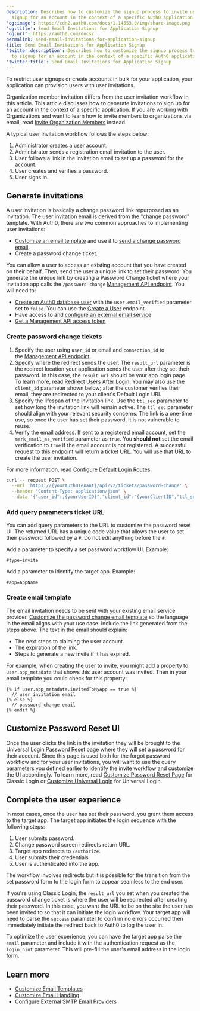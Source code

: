 ```yaml
---
description: Describes how to customize the signup process to invite users to
  signup for an account in the context of a specific Auth0 application.
'og:image': https://cdn2.auth0.com/docs/1.14553.0/img/share-image.png
'og:title': Send Email Invitations for Application Signup
'og:url': https://auth0.com/docs/
permalink: send-email-invitations-for-application-signup
title: Send Email Invitations for Application Signup
'twitter:description': Describes how to customize the signup process to invite users
  to signup for an account in the context of a specific Auth0 application.
'twitter:title': Send Email Invitations for Application Signup
---
```

To restrict user signups or create accounts in bulk for your application, your application can provision users with user invitations.

<Warning>

Organization member invitation differs from the user invitation workflow in this article. This article discusses how to generate invitations to sign up for an account in the context of a specific application. If you are working with Organizations and want to learn how to invite members to organizations via email, read [Invite Organization Members](/manage-users/organizations/configure-organizations/invite-members) instead.

</Warning>

A typical user invitation workflow follows the steps below:

1. Administrator creates a user account.
2. Administrator sends a registration email invitation to the user.
3. User follows a link in the invitation email to set up a password for the account.
4. User creates and verifies a password.
5. User signs in.

## Generate invitations

A user invitation is basically a change password link repurposed as an invitation. The user invitation email is derived from the "change password" template. With Auth0, there are two common approaches to implementing user invitations:

* [Customize an email template](/customize/email/email-templates) and use it to [send a change password email](/customize/email/manage-email-flow).
* Create a password change ticket.

You can allow a user to access an existing account that you have created on their behalf. Then, send the user a unique link to set their password. You generate the unique link by creating a Password Change ticket where your invitation app calls the `/password-change` [Management API endpoint](https://auth0.com/docs/api/management/v2/#!/Tickets/post_password_change). You will need to:

* [Create an Auth0 database user](/authenticate/database-connections) with the `user.email_verified` parameter set to `false`. You can use the [Create a User](https://auth0.com/docs/api/management/v2/#!/Users/post_users) endpoint.
* Have access to and [configure an external email service](/customize/email/smtp-email-providers)
* [Get a Management API access token](/secure/tokens/access-tokens/management-api-access-tokens/get-management-api-access-tokens-for-testing)

### Create password change tickets

1. Specify the user using `user_id` or email and `connection_id` to the [Management API endpoint](https://auth0.com/docs/api/management/v2#!/Tickets/post_password_change).
2. Specify where the redirect sends the user. The `result_url` parameter is the redirect location your application sends the user after they set their password. In this case, the `result_url` should be your app login page. To learn more, read [Redirect Users After Login](/authenticate/login/redirect-users-after-login). You may also use the `client_id` parameter shown below; after the customer verifies their email, they are redirected to your client's Default Login URI.
3. Specify the lifespan of the invitation link. Use the `ttl_sec` parameter to set how long the invitation link will remain active. The `ttl_sec` parameter should align with your relevant security concerns. The link is a one-time use, so once the user has set their password, it is not vulnerable to reuse.
4. Verify the email address. If sent to a registered email account, set the `mark_email_as_verified` parameter as `true`. You **should not** set the email verification to `true` if the email account is not registered. A successful request to this endpoint will return a ticket URL. You will use that URL to create the user invitation.

For more information, read [Configure Default Login Routes](/authenticate/login/auth0-universal-login/configure-default-login-routes).

```bash lines
curl -- request POST \
  --url 'https://{yourAuth0Tenant}/api/v2/tickets/password-change' \
  --header "Content-Type: application/json" \
  --data '{"user_id":,{yourUserID}","client_id":"{yourClientID","ttl_sec":0,"mark_email_as_verified":true,"includeEmailInRedirect":false}'
```






### Add query parameters ticket URL

You can add query parameters to the URL to customize the password reset UI. The returned URL has a unique code value that allows the user to set their password followed by a `#`. Do not edit anything before the `#`.

Add a parameter to specify a set password workflow UI. Example:

```http lines
#type=invite
```






Add a parameter to identify the target app. Example:

```http lines
#app=AppName
```






### Create email template

The email invitation needs to be sent with your existing email service provider. [Customize the password change email template](/customize/email/email-templates) so the language in the email aligns with your use case. Include the link generated from the steps above. The text in the email should explain:

* The next steps to claiming the user account.
* The expiration of the link.
* Steps to generate a new invite if it has expired.

For example, when creating the user to invite, you might add a property to `user.app_metadata` that shows this user account was invited. Then in your email template you could check for this property:

```liquid lines
{% if user.app_metadata.invitedToMyApp == true %}
  // user invitation email
{% else %}
  // password change email
{% endif %}
```






## Customize Password Reset UI

Once the user clicks the link in the invitation they will be brought to the <Tooltip tip="Universal Login: Your application redirects to Universal Login, hosted on Auth0's Authorization Server, to verify a user's identity." cta="View Glossary" href="/glossary?term=Universal+Login">Universal Login</Tooltip> Password Reset page where they will set a password for their account. Since this page is used both for the forgot password workflow and for your user invitations, you will want to use the query parameters you defined earlier to identify the invite workflow and customize the UI accordingly. To learn more, read [Customize Password Reset Page](/customize/login-pages/classic-login/customize-password-reset-page) for Classic Login or [Customize Universal Login](/customize/login-pages/universal-login) for Universal Login.

## Complete the user experience

In most cases, once the user has set their password, you grant them access to the target app. The target app initiates the login sequence with the following steps:

1. User submits password.
2. Change password screen redirects return URL.
3. Target app redirects to `/authorize`.
4. User submits their credentials.
5. User is authenticated into the app.

The workflow involves redirects but it is possible for the transition from the set password form to the login form to appear seamless to the end user.

If you're using Classic Login, the `result_url` you set when you created the password change ticket is where the user will be redirected after creating their password. In this case, you want the URL to be on the site the user has been invited to so that it can initiate the login workflow. Your target app will need to parse the `success` parameter to confirm no errors occurred then immediately initiate the redirect back to Auth0 to log the user in.

To optimize the user experience, you can have the target app parse the `email` parameter and include it with the authentication request as the `login_hint` parameter. This will pre-fill the user's email address in the login form.

## Learn more

* [Customize Email Templates](/customize/email/email-templates)
* [Customize Email Handling](/customize/email/manage-email-flow)
* [Configure External SMTP Email Providers](/customize/email/smtp-email-providers)